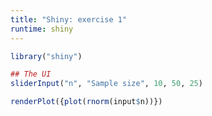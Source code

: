 ```yaml
---
title: "Shiny: exercise 1"
runtime: shiny
---
```


```r
library("shiny")
```


```r
## The UI
sliderInput("n", "Sample size", 10, 50, 25)
```

```r
renderPlot({plot(rnorm(input$n))})
```




